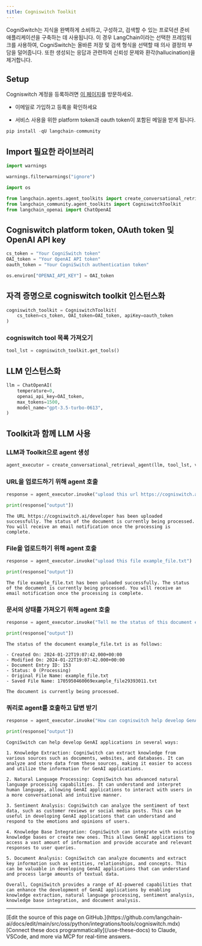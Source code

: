 ```yaml
---
title: Cogniswitch Toolkit
---
```


CogniSwitch는 지식을 완벽하게 소비하고, 구성하고, 검색할 수 있는 프로덕션 준비 애플리케이션을 구축하는 데 사용됩니다. 이 경우 LangChain이라는 선택한 프레임워크를 사용하여, CogniSwitch는 올바른 저장 및 검색 형식을 선택할 때 의사 결정의 부담을 덜어줍니다. 또한 생성되는 응답과 관련하여 신뢰성 문제와 환각(hallucination)을 제거합니다.

## Setup

Cogniswitch 계정을 등록하려면 [이 페이지](https://www.cogniswitch.ai/developer?utm_source=langchain&utm_medium=langchainbuild&utm_id=dev)를 방문하세요.

- 이메일로 가입하고 등록을 확인하세요

- 서비스 사용을 위한 platform token과 oauth token이 포함된 메일을 받게 됩니다.

```python
pip install -qU langchain-community
```

## Import 필요한 라이브러리

```python
import warnings

warnings.filterwarnings("ignore")

import os

from langchain.agents.agent_toolkits import create_conversational_retrieval_agent
from langchain_community.agent_toolkits import CogniswitchToolkit
from langchain_openai import ChatOpenAI
```

## Cogniswitch platform token, OAuth token 및 OpenAI API key

```python
cs_token = "Your CogniSwitch token"
OAI_token = "Your OpenAI API token"
oauth_token = "Your CogniSwitch authentication token"

os.environ["OPENAI_API_KEY"] = OAI_token
```

## 자격 증명으로 cogniswitch toolkit 인스턴스화

```python
cogniswitch_toolkit = CogniswitchToolkit(
    cs_token=cs_token, OAI_token=OAI_token, apiKey=oauth_token
)
```

### cogniswitch tool 목록 가져오기

```python
tool_lst = cogniswitch_toolkit.get_tools()
```

## LLM 인스턴스화

```python
llm = ChatOpenAI(
    temperature=0,
    openai_api_key=OAI_token,
    max_tokens=1500,
    model_name="gpt-3.5-turbo-0613",
)
```

## Toolkit과 함께 LLM 사용

### LLM과 Toolkit으로 agent 생성

```python
agent_executor = create_conversational_retrieval_agent(llm, tool_lst, verbose=False)
```

### URL을 업로드하기 위해 agent 호출

```python
response = agent_executor.invoke("upload this url https://cogniswitch.ai/developer")

print(response["output"])
```

```output
The URL https://cogniswitch.ai/developer has been uploaded successfully. The status of the document is currently being processed. You will receive an email notification once the processing is complete.
```

### File을 업로드하기 위해 agent 호출

```python
response = agent_executor.invoke("upload this file example_file.txt")

print(response["output"])
```

```output
The file example_file.txt has been uploaded successfully. The status of the document is currently being processed. You will receive an email notification once the processing is complete.
```

### 문서의 상태를 가져오기 위해 agent 호출

```python
response = agent_executor.invoke("Tell me the status of this document example_file.txt")

print(response["output"])
```

```output
The status of the document example_file.txt is as follows:

- Created On: 2024-01-22T19:07:42.000+00:00
- Modified On: 2024-01-22T19:07:42.000+00:00
- Document Entry ID: 153
- Status: 0 (Processing)
- Original File Name: example_file.txt
- Saved File Name: 1705950460069example_file29393011.txt

The document is currently being processed.
```

### 쿼리로 agent를 호출하고 답변 받기

```python
response = agent_executor.invoke("How can cogniswitch help develop GenAI applications?")

print(response["output"])
```

```output
CogniSwitch can help develop GenAI applications in several ways:

1. Knowledge Extraction: CogniSwitch can extract knowledge from various sources such as documents, websites, and databases. It can analyze and store data from these sources, making it easier to access and utilize the information for GenAI applications.

2. Natural Language Processing: CogniSwitch has advanced natural language processing capabilities. It can understand and interpret human language, allowing GenAI applications to interact with users in a more conversational and intuitive manner.

3. Sentiment Analysis: CogniSwitch can analyze the sentiment of text data, such as customer reviews or social media posts. This can be useful in developing GenAI applications that can understand and respond to the emotions and opinions of users.

4. Knowledge Base Integration: CogniSwitch can integrate with existing knowledge bases or create new ones. This allows GenAI applications to access a vast amount of information and provide accurate and relevant responses to user queries.

5. Document Analysis: CogniSwitch can analyze documents and extract key information such as entities, relationships, and concepts. This can be valuable in developing GenAI applications that can understand and process large amounts of textual data.

Overall, CogniSwitch provides a range of AI-powered capabilities that can enhance the development of GenAI applications by enabling knowledge extraction, natural language processing, sentiment analysis, knowledge base integration, and document analysis.
```

---

<Callout icon="pen-to-square" iconType="regular">
    [Edit the source of this page on GitHub.](https://github.com/langchain-ai/docs/edit/main/src/oss/python/integrations/tools/cogniswitch.mdx)
</Callout>
<Tip icon="terminal" iconType="regular">
    [Connect these docs programmatically](/use-these-docs) to Claude, VSCode, and more via MCP for    real-time answers.
</Tip>
